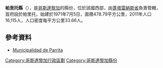 '''帕里托縣'''（{{lang-es|Cantón de Parrita}}），是[[哥斯達黎加|哥斯達黎加]]的縣份，位於該國西部，由[[蓬塔雷納斯省|蓬塔雷納斯省]]負責管轄，首府設於帕里托，始建於1971年7月5日，面積478.79平方公里，2011年人口16,115人，人口密度每平方公里33.66人。

{{Coord|9|33|2|N|84|20|54|W|display=title}}

==參考資料==
*[http://www.muniparrita.go.cr/ Municipalidad de Parrita] {{Wayback|url=http://www.muniparrita.go.cr/ |date=20220621000640 }}

{{哥斯達黎加省份}}
[[Category:哥斯達黎加行政區劃|Category:哥斯達黎加行政區劃]]
[[Category:哥斯達黎加縣份|Category:哥斯達黎加縣份]]